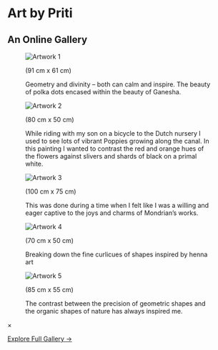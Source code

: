 <div class="title-container">
  <h1>Art by Priti</h1>
  <h2>An Online Gallery</h2>
</div>

<div class="gallery">
  <figure class="gallery-item">
    <img class="thumbnail" src="images/art1.jpg" alt="Artwork 1" onclick="openLightbox(this)">
    <p class="image-size">(91 cm x 61 cm)</p>
    <figcaption>Geometry and divinity – both can calm and inspire. The beauty of polka dots encased within the beauty of Ganesha.</figcaption>
  </figure>

  <figure class="gallery-item">
    <img class="thumbnail" src="images/art2.jpg" alt="Artwork 2" onclick="openLightbox(this)">
    <p class="image-size">(80 cm x 50 cm)</p>
    <figcaption>While riding with my son on a bicycle to the Dutch nursery I used to see lots of vibrant Poppies growing along the canal. In this painting I wanted to contrast the red and orange hues of the flowers against slivers and shards of black on a primal white.</figcaption>
  </figure>


  <figure class="gallery-item">
    <img class="thumbnail" src="images/art3.jpg" alt="Artwork 3" onclick="openLightbox(this)">
    <p class="image-size">(100 cm x 75 cm)</p>
    <figcaption>This was done during a time when I felt like I was a willing and eager captive to the joys and charms of Mondrian’s works.</figcaption>
  </figure>

  <figure class="gallery-item">
    <img class="thumbnail" src="images/art4.jpg" alt="Artwork 4" onclick="openLightbox(this)">
    <p class="image-size">(70 cm x 50 cm)</p>
    <figcaption>Breaking down the fine curlicues of shapes inspired by henna art</figcaption>
  </figure>

  <figure class="gallery-item">
    <img class="thumbnail" src="images/art5.jpg" alt="Artwork 5" onclick="openLightbox(this)">
    <p class="image-size">(85 cm x 55 cm)</p>
    <figcaption>The contrast between the precision of geometric shapes and the organic shapes of nature has always inspired me.</figcaption>
  </figure>
</div>

<!-- Lightbox Modal -->
<div id="lightbox" class="lightbox">
  <span class="close" onclick="closeLightbox()">&times;</span>
  <img class="lightbox-content" id="expandedImg">
</div>

<script>
let isZoomed = false;

function openLightbox(imgElement) {
    var lightbox = document.getElementById("lightbox");
    var expandedImg = document.getElementById("expandedImg");

    expandedImg.src = imgElement.src;
    expandedImg.style.transform = "scale(1)"; // Reset zoom on open
    lightbox.style.display = "flex";
    isZoomed = false;
}

function toggleZoom() {
    var expandedImg = document.getElementById("expandedImg");
    if (isZoomed) {
        expandedImg.style.transform = "scale(1)"; // Reset size
    } else {
        expandedImg.style.transform = "scale(1.8)"; // Slight zoom
    }
    isZoomed = !isZoomed;
}

/* Close Lightbox */
function closeLightbox() {
    document.getElementById("lightbox").style.display = "none";
}

/* Attach Click Event for Zoom */
document.addEventListener("DOMContentLoaded", function() {
    document.getElementById("expandedImg").addEventListener("click", toggleZoom);
});
</script>

[Explore Full Gallery →](gallery.qmd) 

